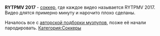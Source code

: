 {{Фэды
|title1=RYTPMV 2017
|image1=[[Файл:20171228_083720.jpg|left]]
|caption1=
|плейлист=[https://www.youtube.com/playlist?list=PLZksE9p9Z5ADr11hS0f2as9Xzvkkg1iXh Плейлист]
}}
'''RYTPMV 2017''' - [[соккер]], где каждое видео называется RYTPMV 2017. Видео длятся примерно минуту и нарочито плохо сделаны.

Началось все с [https://www.youtube.com/watch?v=RKBGL-H9Q6A авторской подборки музпупов], позже её начали пародировать.
[[Категория:Соккеры]]